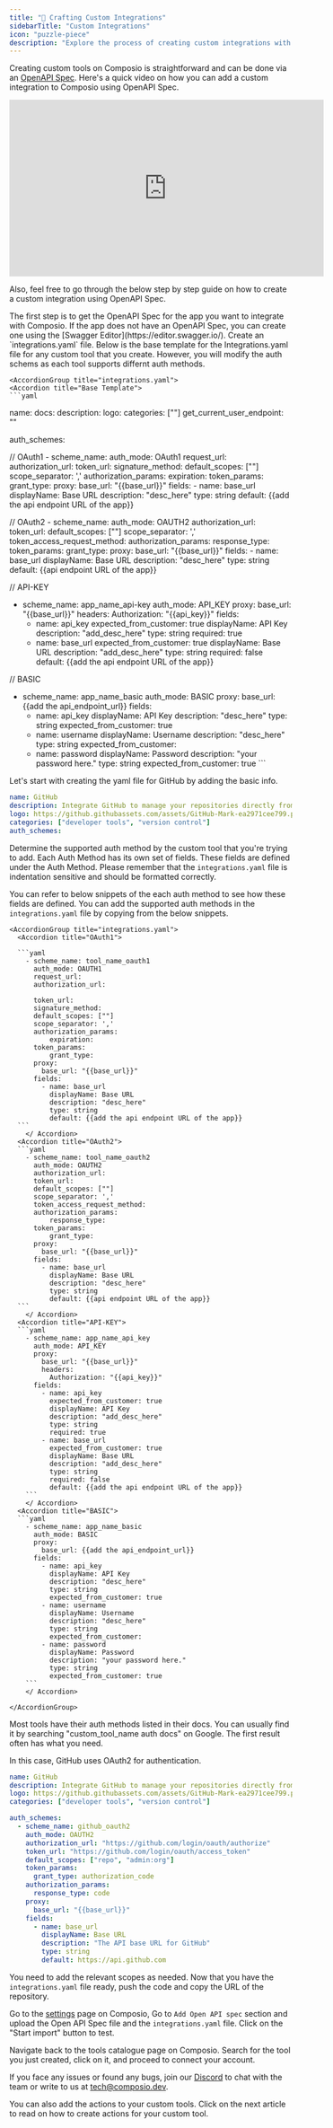```yaml
---
title: "🔧 Crafting Custom Integrations"
sidebarTitle: "Custom Integrations"
icon: "puzzle-piece"
description: "Explore the process of creating custom integrations with external Apps"
---
```


Creating custom tools on Composio is straightforward and can be done via an [OpenAPI Spec](https://swagger.io/specification/). Here's a quick video on how you can add a custom integration to Composio using OpenAPI Spec.

<Frame>
    <iframe
      width="560"
      height="315"
      src="https://www.youtube.com/embed/hTtyKpl6G2g?si=nl4g11C3J7GeGD1a"
      title="YouTube video player"
      frameborder="0"
      allow="accelerometer; autoplay; clipboard-write; encrypted-media; gyroscope; picture-in-picture"
      allowfullscreen
    ></iframe>
</Frame>

<br />

Also, feel free to go through the below step by step guide on how to create a custom integration using OpenAPI Spec.


<Steps>

<Step title="Create or get the OpenAPI Spec for the App">
    The first step is to get the OpenAPI Spec for the app you want to integrate with Composio. If the app does not have an OpenAPI Spec, you can create one using the [Swagger Editor](https://editor.swagger.io/).
</Step>

<Step title="Create the integrations.yaml File">
    Create an `integrations.yaml` file. Below is the base template for the Integrations.yaml file for any custom tool that you create. However, you will modify the auth schems as each tool supports differnt auth methods.

    <AccordionGroup title="integrations.yaml">
    <Accordion title="Base Template">
    ```yaml
name:
docs:
description:
logo:
categories: [""]
get_current_user_endpoint: ""

auth_schemes:

// OAuth1 
	- scheme_name: 
		auth_mode: OAuth1
		request_url:
		authorization_url: 
    token_url:
    signature_method:
    default_scopes: [""]
    scope_separator: ','
    authorization_params:
        expiration:
    token_params:
        grant_type:
    proxy:
      base_url: "{{base_url}}"
    fields:
      - name: base_url
        displayName: Base URL
        description: "desc_here"
        type: string
        default: {{add the api endpoint URL of the app}}

// OAuth2 
	- scheme_name: 
		auth_mode: OAUTH2
		authorization_url: 
    token_url:
    default_scopes: [""]
    scope_separator: ','
    token_access_request_method: 
    authorization_params:
        response_type:
    token_params:
        grant_type:
    proxy:
      base_url: "{{base_url}}"
    fields:
      - name: base_url
        displayName: Base URL
        description: "desc_here"
        type: string
        default: {{api endpoint URL of the app}}
        
        
// API-KEY
  - scheme_name: app_name_api-key
	  auth_mode: API_KEY
	  proxy:
      base_url: "{{base_url}}"
      headers:
        Authorization: "{{api_key}}"
    fields:
      - name: api_key
        expected_from_customer: true 
        displayName: API Key
        description: "add_desc_here"
        type: string
        required: true
      - name: base_url
        expected_from_customer: true 
        displayName: Base URL
        description: "add_desc_here"
        type: string
        required: false
        default: {{add the api endpoint URL of the app}}
   
        
 // BASIC
   - scheme_name: app_name_basic
    auth_mode: BASIC
    proxy:
      base_url: {{add the api_endpoint_url}}
    fields:
      - name: api_key
        displayName: API Key
        description: "desc_here"
        type: string
        expected_from_customer: true
      - name: username
        displayName: Username
        description: "desc_here"
        type: string
        expected_from_customer: 
      - name: password
        displayName: Password
        description: "your password here."
        type: string
        expected_from_customer: true
    ```
    </Accordion>
    </AccordionGroup>

Let's start with creating the yaml file for GitHub by adding the basic info.

```yaml
name: GitHub
description: Integrate GitHub to manage your repositories directly from Composio.
logo: https://github.githubassets.com/assets/GitHub-Mark-ea2971cee799.png
categories: ["developer tools", "version control"]
auth_schemes:

```

Determine the supported auth method by the custom tool that you're trying to add. Each Auth Method has its own set of fields. These fields are defined under the Auth Method. Please remember that the `integrations.yaml` file is indentation sensitive and should be formatted correctly.

You can refer to below snippets of the each auth method to see how these fields are defined. You can add the supported auth methods in the `integrations.yaml` file by copying from the below snippets.

    <AccordionGroup title="integrations.yaml">
      <Accordion title="OAuth1">

      ```yaml
        - scheme_name: tool_name_oauth1
          auth_mode: OAUTH1
          request_url:
          authorization_url: 
          
          token_url:
          signature_method:
          default_scopes: [""]
          scope_separator: ','
          authorization_params:
              expiration:
          token_params:
              grant_type:
          proxy:
            base_url: "{{base_url}}"
          fields:
            - name: base_url
              displayName: Base URL
              description: "desc_here"
              type: string
              default: {{add the api endpoint URL of the app}}
      ```
        </ Accordion>
      <Accordion title="OAuth2">
      ```yaml
        - scheme_name: tool_name_oauth2
          auth_mode: OAUTH2
          authorization_url: 
          token_url:
          default_scopes: [""]
          scope_separator: ','
          token_access_request_method: 
          authorization_params:
              response_type:
          token_params:
              grant_type:
          proxy:
            base_url: "{{base_url}}"
          fields:
            - name: base_url
              displayName: Base URL
              description: "desc_here"
              type: string
              default: {{api endpoint URL of the app}}
      ```
        </ Accordion>
      <Accordion title="API-KEY">
      ```yaml
        - scheme_name: app_name_api_key
          auth_mode: API_KEY
          proxy:
            base_url: "{{base_url}}"
            headers:
              Authorization: "{{api_key}}"
          fields:
            - name: api_key
              expected_from_customer: true 
              displayName: API Key
              description: "add_desc_here"
              type: string
              required: true
            - name: base_url
              expected_from_customer: true 
              displayName: Base URL
              description: "add_desc_here"
              type: string
              required: false
              default: {{add the api endpoint URL of the app}}
        ```
        </ Accordion>
      <Accordion title="BASIC">
      ```yaml
        - scheme_name: app_name_basic
          auth_mode: BASIC
          proxy:
            base_url: {{add the api_endpoint_url}}
          fields:
            - name: api_key
              displayName: API Key
              description: "desc_here"
              type: string
              expected_from_customer: true
            - name: username
              displayName: Username
              description: "desc_here"
              type: string
              expected_from_customer: 
            - name: password
              displayName: Password
              description: "your password here."
              type: string
              expected_from_customer: true
        ```
        </ Accordion>
        
    </AccordionGroup>

<Tip>
Most tools have their auth methods listed in their docs. You can usually find it by searching "custom_tool_name auth docs" on Google. The first result often has what you need.
</Tip>

 In this case, GitHub uses OAuth2 for authentication.

```yaml
name: GitHub
description: Integrate GitHub to manage your repositories directly from Composio.
logo: https://github.githubassets.com/assets/GitHub-Mark-ea2971cee799.png
categories: ["developer tools", "version control"]

auth_schemes:
  - scheme_name: github_oauth2
    auth_mode: OAUTH2
    authorization_url: "https://github.com/login/oauth/authorize"
    token_url: "https://github.com/login/oauth/access_token"
    default_scopes: ["repo", "admin:org"]
    token_params:
      grant_type: authorization_code
    authorization_params:
      response_type: code
    proxy:
      base_url: "{{base_url}}"
    fields:
      - name: base_url
        displayName: Base URL
        description: "The API base URL for GitHub"
        type: string
        default: https://api.github.com
```

You need to add the relevant scopes as needed. Now that you have the `integrations.yaml` file ready, push the code and copy the URL of the repository.

</Step>


<Step title="Add your Custom Tool on Composio">

Go to the <a href="https://app.composio.dev/api_keys">settings</a> page on Composio, Go to `Add Open API spec` section and upload the Open API Spec file and the `integrations.yaml` file. Click on the "Start import" button to test.
</Step>


<Step title="Testing Your Custom tool on Composio">

Navigate back to the tools catalogue page on Composio. Search for the tool you just created, click on it, and proceed to connect your account.

</Step>

</Steps>

If you face any issues or found any bugs, join our <a href="https://discord.gg/6H7mcRTAWy">Discord</a> to chat with the team or write to us at tech@composio.dev.

You can also add the actions to your custom tools. Click on the next article to read on how to create actions for your custom tool.

